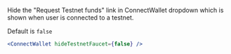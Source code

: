 Hide the "Request Testnet funds" link in ConnectWallet dropdown which is shown when user is connected to a testnet.

Default is `false`

```jsx
<ConnectWallet hideTestnetFaucet={false} />
```
